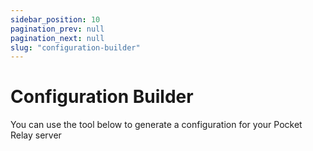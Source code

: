 ```yaml
---
sidebar_position: 10
pagination_prev: null
pagination_next: null
slug: "configuration-builder"
---
```


# Configuration Builder

You can use the tool below to generate a configuration for your Pocket Relay server


<ConfigBuilder></ConfigBuilder>